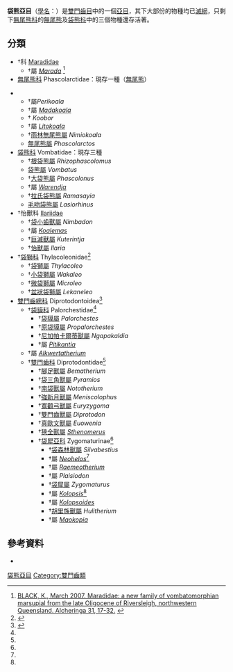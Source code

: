 {{Automatic taxobox
| fossil_range= {{fossil_range|28|0}}[[渐新世|渐新世]] - 現在
| image = Koala climbing tree.jpg
| image_caption = [[無尾熊|無尾熊]]
| taxon = Vombatiformes
| authority={{le|Gilbert Thomas Burnett|Gilbert Thomas Burnett|Burnett}}, 1830
| subdivision =
*[[無尾熊科|無尾熊科]] Phascolarctidae
*[[袋熊科|袋熊科]] Vombatidae
*†[[怡兽科|怡兽科]] Ilariidae
*†[[袋獅科|袋獅科]] Thylacoleonidae
*†[[袋貘科|袋貘科]] Palorchestidae
*†[[雙門齒科|雙門齒科]] Diprotodontidae
}}

'''袋熊亞目'''（[[學名|學名]]：{{lang|la|Vombatiformes}}）是[[雙門齒目|雙門齒目]]中的一個[[亞目|亞目]]，其下大部份的物種均已[[滅絕|滅絕]]，只剩下[[無尾熊科|無尾熊科]]的[[無尾熊|無尾熊]]及[[袋熊科|袋熊科]]中的三個物種還存活著。

== 分類 ==
* †科 [[Maradidae|Maradidae]]
** †屬 ''[[Marada_arcanum|Marada]]'' <ref>[http://www.create.unsw.edu.au/research/files/Black%20(2007)%20Marada.pdf BLACK, K., March 2007. Maradidae: a new family of vombatomorphian marsupial from the late Oligocene of Riversleigh, northwestern Queensland. Alcheringa 31, 17-32.] {{Wayback|url=http://www.create.unsw.edu.au/research/files/Black%20(2007)%20Marada.pdf |date=20180313210630 }} {{ISSN|0311-5518}}</ref>
* [[無尾熊科|無尾熊科]] Phascolarctidae：現存一種（[[無尾熊|無尾熊]]）<ref name = "McKenna & Bell 1997">
{{cite book
 | last1 = McKenna | first1 = Malcolm C. | authorlink1 = Malcolm McKenna
 | last2 = Bell | first2 = Susan K., eds.
 | year = 1997
 | title = Classification of mammals – above the species level
 | url = https://archive.org/details/classificationof0000mcke | publisher = Columbia University Press
 | location = New York
 | pages = xii–631
 | isbn = 9780231110129
}}</ref>
** †屬''Perikoala''
** †屬 ''[[Madakoala|Madakoala]]''
** † ''Koobor''
** †屬 ''[[Litokoala|Litokoala]]''
** †[[雨林無尾熊屬|雨林無尾熊屬]] ''Nimiokoala''
** [[無尾熊屬|無尾熊屬]] ''Phascolarctos''
* [[袋熊科|袋熊科]] Vombatidae：現存三種
** †[[根袋熊屬|根袋熊屬]] ''Rhizophascolomus''
** [[袋熊屬|袋熊屬]] ''Vombatus''
** †[[大袋熊屬|大袋熊屬]] ''Phascolonus''
** †屬 ''[[Warendja|Warendja]]''
** †[[拉氏袋熊屬|拉氏袋熊屬]] ''Ramasayia''
** [[毛吻袋熊屬|毛吻袋熊屬]] ''Lasiorhinus''
* †怡獸科 [[Ilariidae|Ilariidae]]
** †[[袋小齒獸屬|袋小齒獸屬]] ''Nimbadon''
** †屬 ''[[Koalemas|Koalemas]]''
** †[[巨滅獸屬|巨滅獸屬]] ''Kuterintja''
** †[[怡獸屬|怡獸屬]] ''Ilaria''
* †[[袋獅科|袋獅科]] Thylacoleonidae<ref name="Scientific American">{{cite web|last1=Naish|first1=Darren|title=Of koalas and marsupial lions: the vombatiform radiation, part I|url=http://blogs.scientificamerican.com/tetrapod-zoology/2011/10/26/vombatiform-radiation-part-i/|website=Scientific American|publisher=Scientific American, Inc.|accessdate=24 October 2015|archive-date=2014-07-19|archive-url=https://web.archive.org/web/20140719154107/http://blogs.scientificamerican.com/tetrapod-zoology/2011/10/26/vombatiform-radiation-part-i/|dead-url=yes}}</ref>
** †[[袋獅屬|袋獅屬]] ''Thylacoleo''
** †[[小袋獅屬|小袋獅屬]] ''Wakaleo''
** †[[微袋獅屬|微袋獅屬]] ''Microleo''
** †[[盆狀袋獅屬|盆狀袋獅屬]] ''Lekaneleo''
* [[雙門齒總科|雙門齒總科]] Diprotodontoidea<ref name="black2013">{{Cite journal | doi = 10.4202/app.2012.0001| title = Revision in the marsupial diprotodontid genus Neohelos: Systematics and biostratigraphy| journal = Acta Palaeontologica Polonica| year = 2012| last1 = Black | first1 = K. }}</ref>
** †[[袋貘科|袋貘科]] Palorchestidae<ref name="black2013"/>
*** †[[袋貘屬|袋貘屬]] ''Palorchestes''
*** †[[原袋貘屬|原袋貘屬]] ''Propalorchestes''
*** †[[尼加帕卡爾蒂獸屬|尼加帕卡爾蒂獸屬]] ''Ngapakaldia''
*** †屬 ''[[Pitikantia|Pitikantia]]''
** †屬 ''[[Alkwertatherium|Alkwertatherium]]''
** †[[雙門齒科|雙門齒科]] Diprotodontidae<ref name="black2013"/>
*** †[[腳足獸屬|腳足獸屬]] ''Bematherium''
*** †[[袋三角獸屬|袋三角獸屬]] ''Pyramios''
*** †[[南袋獸屬|南袋獸屬]] ''Nototherium''
*** †[[強新月獸屬|強新月獸屬]] ''Meniscolophus''
*** †[[寬顴弓獸屬|寬顴弓獸屬]] ''Euryzygoma''
*** †[[雙門齒獸屬|雙門齒獸屬]] ''Diprotodon''
*** †[[真歐文獸屬|真歐文獸屬]] ''Euowenia''
*** †[[狹全獸屬|狹全獸屬]] ''[[Sthenomerus|Sthenomerus]]''
*** †[[袋犀亞科|袋犀亞科]] Zygomaturinae<ref name="black2013"/>
**** †[[袋森林獸屬|袋森林獸屬]] ''Silvabestius''
**** †屬 ''[[Neohelos|Neohelos]]''<ref name="black2013"/>
**** †屬 ''[[Raemeotherium|Raemeotherium]]''
**** †屬 ''Plaisiodon''
**** †[[袋犀屬|袋犀屬]] ''Zygomaturus''
**** †屬 ''[[Kolopsis|Kolopsis]]''<ref name="black2013"/>
**** †屬 ''[[Kolopsoides|Kolopsoides]]''
**** †[[胡里族獸屬|胡里族獸屬]] ''Hulitherium''
**** †屬 ''[[Maokopia|Maokopia]]''

== 參考資料 ==
* {{MSW3 Groves|pages=43-44}}
{{Reflist}}
{{袋熊亞目}}
{{Taxonbar|from=Q1067017}}

[[Category:袋熊亞目|]]
[[Category:雙門齒類|Category:雙門齒類]]
